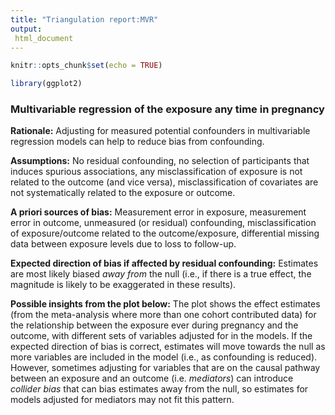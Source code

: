 ```yaml
---
title: "Triangulation report:MVR"
output:
 html_document
---
```


```r
knitr::opts_chunk$set(echo = TRUE)

library(ggplot2)

```

### Multivariable regression of the exposure any time in pregnancy

**Rationale:** Adjusting for measured potential confounders in multivariable regression models can help to reduce bias from confounding.

**Assumptions:** No residual confounding, no selection of participants that induces spurious associations, any misclassification of exposure is not related to the outcome (and vice versa), misclassification of covariates are not systematically related to the exposure or outcome.

**A priori sources of bias:** Measurement error in exposure, measurement error in outcome, unmeasured (or residual) confounding, misclassification of exposure/outcome related to the outcome/exposure, differential missing data between exposure levels due to loss to follow-up.

**Expected direction of bias if affected by residual confounding:** Estimates are most likely biased *away from* the null (i.e., if there is a true effect, the magnitude is likely to be exaggerated in these results).

**Possible insights from the plot below:** The plot shows the effect estimates (from the meta-analysis where more than one cohort contributed data) for the relationship between the exposure ever during pregnancy and the outcome, with different sets of variables adjusted for in the models. If the expected direction of bias is correct, estimates will move towards the null as more variables are included in the model (i.e., as confounding is reduced). However, sometimes adjusting for variables that are on the causal pathway between an exposure and an outcome (i.e. *mediators*) can introduce *collider bias* that can bias estimates away from the null, so estimates for models adjusted for mediators may not fit this pattern.


